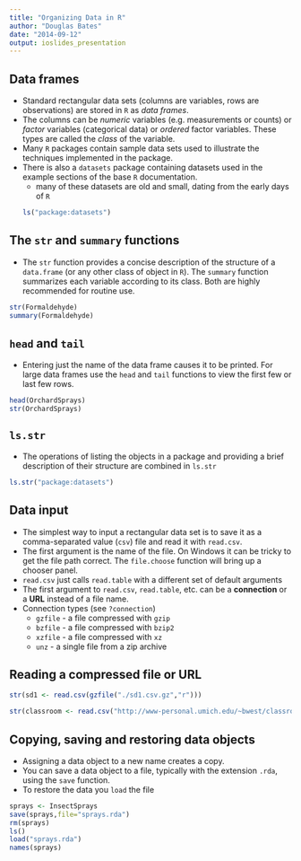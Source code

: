 ```yaml
---
title: "Organizing Data in R"
author: "Douglas Bates"
date: "2014-09-12"
output: ioslides_presentation
---
```


## Data frames
- Standard rectangular data sets (columns are variables, rows are observations) are stored in `R` as _data frames_.
- The columns can be _numeric_ variables (e.g. measurements or counts) or _factor_ variables (categorical data) or _ordered_ factor variables.  These types are called the _class_ of the variable.
- Many `R` packages contain sample data sets used to illustrate the techniques implemented in the package.
- There is also a `datasets` package containing datasets used in the example sections of the base `R` documentation.
    * many of these datasets are old and small, dating from the early days of `R`
```r
ls("package:datasets")
```

## The `str` and `summary` functions
- The `str` function provides a concise description of the structure of a `data.frame` (or any other class of object in `R`).  The `summary` function summarizes each variable according to its class.  Both are highly recommended for routine use.
```r
str(Formaldehyde)
summary(Formaldehyde)
```

## `head` and `tail`
- Entering just the name of the data frame causes it to be printed.  For large data frames use the `head` and `tail` functions to view the first few or last few rows.
```r
head(OrchardSprays)
str(OrchardSprays)
```

## `ls.str`

- The operations of listing the objects in a package and providing a brief description of their structure are combined in `ls.str`
```r
ls.str("package:datasets")
```

## Data input
- The simplest way to input a rectangular data set is to save it as a comma-separated value (`csv`) file and read it with `read.csv`.
- The first argument is the name of the file.  On Windows it can be tricky to get the file path correct.  The `file.choose` function will bring up a chooser panel.
- `read.csv` just calls `read.table` with a different set of default arguments
- The first argument to `read.csv`, `read.table`, etc. can be a __connection__ or a __URL__ instead of a file name.
- Connection types (see `?connection`)
    * `gzfile` - a file compressed with `gzip`
    * `bzfile` - a file compressed with `bzip2`
    * `xzfile` - a file compressed with `xz`
    * `unz` - a single file from a zip archive

## Reading a compressed file or URL
```r
str(sd1 <- read.csv(gzfile("./sd1.csv.gz","r")))
```
```r
str(classroom <- read.csv("http://www-personal.umich.edu/~bwest/classroom.csv"))
```

## Copying, saving and restoring data objects
- Assigning a data object to a new name creates a copy.
- You can save a data object to a file, typically with the extension `.rda`, using the `save` function.
- To restore the data you `load` the file 
```r
sprays <- InsectSprays
save(sprays,file="sprays.rda")
rm(sprays)
ls()
load("sprays.rda")
names(sprays)
```

